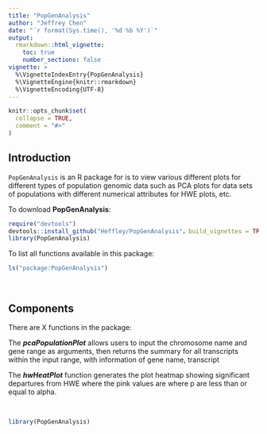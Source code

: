 ```yaml
---
title: "PopGenAnalysis"
author: "Jeffrey Chen"
date: "`r format(Sys.time(), '%d %b %Y')`"
output: 
  rmarkdown::html_vignette:
    toc: true
    number_sections: false
vignette: >
  %\VignetteIndexEntry{PopGenAnalysis}
  %\VignetteEngine{knitr::rmarkdown}
  %\VignetteEncoding{UTF-8}
---
```


```r
knitr::opts_chunk$set(
  collapse = TRUE,
  comment = "#>"
)
```

## Introduction

`PopGenAnalysis` is an R package for is to view various different plots for different types of population genomic data such as PCA plots for data sets of populations with different numerical attributes for HWE plots, etc.

To download **PopGenAnalysis**:

``` r
require("devtools")
devtools::install_github("Heffley/PopGenAnalysis"，build_vignettes = TRUE)
library(PopGenAnalysis)
```

To list all functions available in this package:

```r
ls("package:PopGenAnalysis")
```

<br>

## Components
There are X functions in the package:

The __*pcaPopulationPlot*__ allows users to input the chromosome name and gene range as arguments, then returns the summary for all transcripts within the input range, with information of gene name, transcript 

The __*hwHeatPlot*__ function generates the plot heatmap showing significant departures from HWE where the pink values are where p are less than or equal to alpha.

<br>

```r
library(PopGenAnalysis)
```
